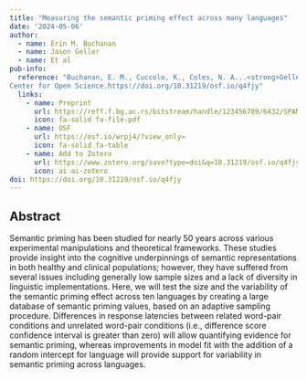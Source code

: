 ```yaml
---
title: "Measuring the semantic priming effect across many languages"
date: '2024-05-06'
author:
  - name: Erin M. Buchanan
  - name: Jason Geller
  - name: Et al
pub-info:
  reference: "Buchanan, E. M., Cuccolo, K., Coles, N. A...<strong>Geller, J</strong>. Measuring the semantic priming effect across many languages. 
Center for Open Science.https://doi.org/10.31219/osf.io/q4fjy"
  links:
    - name: Preprint
      url: https://reff.f.bg.ac.rs/bitstream/handle/123456789/6432/SPAML_RR_NHB_V4.pdf?sequence=1&isAllowed=y
      icon: fa-solid fa-file-pdf
    - name: OSF
      url: https://osf.io/wrpj4/?view_only=
      icon: fa-solid fa-table
    - name: Add to Zotero
      url: https://www.zotero.org/save?type=doi&q=10.31219/osf.io/q4fjy
      icon: ai ai-zotero
doi: https://doi.org/10.31219/osf.io/q4fjy
---
```


## Abstract

Semantic priming has been studied for nearly 50 years across various experimental manipulations and theoretical frameworks. These studies provide insight into the cognitive underpinnings of semantic representations in both healthy and clinical populations; however, they have suffered from several issues including generally low sample sizes and a lack of diversity in linguistic implementations. Here, we will test the size and the variability of the semantic priming effect across ten languages by creating a large database of semantic priming values, based on an adaptive sampling procedure. Differences in response latencies between related word-pair conditions and unrelated word-pair conditions (i.e., difference score confidence interval is greater than zero) will allow quantifying evidence for semantic priming, whereas improvements in model fit with the addition of a random intercept for language will provide support for variability in semantic priming across languages.


